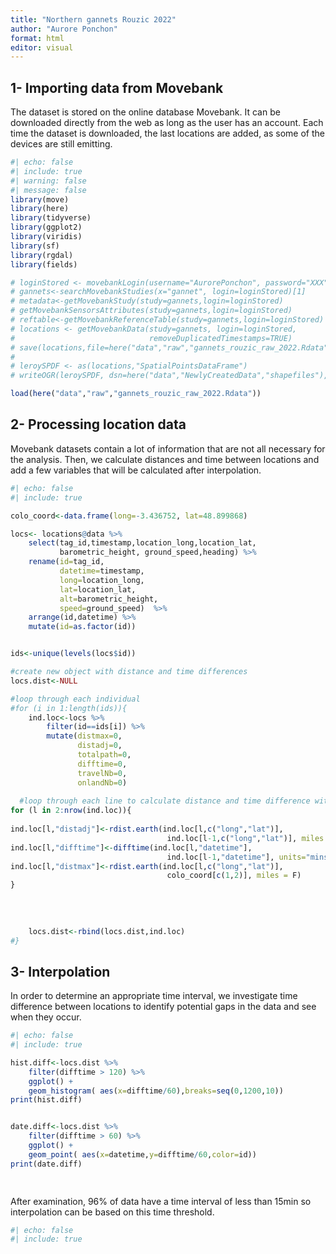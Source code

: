```yaml
---
title: "Northern gannets Rouzic 2022"
author: "Aurore Ponchon"
format: html
editor: visual
---
```


## 1- Importing data from Movebank

The dataset is stored on the online database Movebank. It can be downloaded directly from the web as long as the user has an account. Each time the dataset is downloaded, the last locations are added, as some of the devices are still emitting.

```r
#| echo: false
#| include: true
#| warning: false
#| message: false
library(move)
library(here)
library(tidyverse)
library(ggplot2)
library(viridis)
library(sf)
library(rgdal)
library(fields)

# loginStored <- movebankLogin(username="AurorePonchon", password="XXX")
# gannets<-searchMovebankStudies(x="gannet", login=loginStored)[1]
# metadata<-getMovebankStudy(study=gannets,login=loginStored)
# getMovebankSensorsAttributes(study=gannets,login=loginStored)
# reftable<-getMovebankReferenceTable(study=gannets,login=loginStored)
# locations <- getMovebankData(study=gannets, login=loginStored,
#                              removeDuplicatedTimestamps=TRUE)
# save(locations,file=here("data","raw","gannets_rouzic_raw_2022.Rdata"))
# 
# leroySPDF <- as(locations,"SpatialPointsDataFrame")
# writeOGR(leroySPDF, dsn=here("data","NewlyCreatedData","shapefiles"), layer="all_raw_gannets", driver="ESRI Shapefile", overwrite_layer =T)

load(here("data","raw","gannets_rouzic_raw_2022.Rdata"))
```

## 2- Processing location data

Movebank datasets contain a lot of information that are not all necessary for the analysis. Then, we calculate distances and time between locations and add a few variables that will be calculated after interpolation.

```r
#| echo: false
#| include: true

colo_coord<-data.frame(long=-3.436752, lat=48.899868)

locs<- locations@data %>% 
    select(tag_id,timestamp,location_long,location_lat,
           barometric_height, ground_speed,heading) %>% 
    rename(id=tag_id,
           datetime=timestamp,
           long=location_long,
           lat=location_lat,
           alt=barometric_height,
           speed=ground_speed)  %>% 
    arrange(id,datetime) %>% 
    mutate(id=as.factor(id))


ids<-unique(levels(locs$id))

#create new object with distance and time differences
locs.dist<-NULL

#loop through each individual 
#for (i in 1:length(ids)){
    ind.loc<-locs %>% 
        filter(id==ids[i]) %>% 
        mutate(distmax=0,
               distadj=0,
               totalpath=0,
               difftime=0,
               travelNb=0,
               onlandNb=0)
    
  #loop through each line to calculate distance and time difference with previous location
for (l in 2:nrow(ind.loc)){
    
ind.loc[l,"distadj"]<-rdist.earth(ind.loc[l,c("long","lat")],
                                   ind.loc[l-1,c("long","lat")], miles = F)
ind.loc[l,"difftime"]<-difftime(ind.loc[l,"datetime"],
                                   ind.loc[l-1,"datetime"], units="mins")
ind.loc[l,"distmax"]<-rdist.earth(ind.loc[l,c("long","lat")],
                                   colo_coord[c(1,2)], miles = F)
}
 
    
    
       
    locs.dist<-rbind(locs.dist,ind.loc)    
#}
```

## 3- Interpolation

In order to determine an appropriate time interval, we investigate time difference between locations to identify potential gaps in the data and see when they occur.

```r
#| echo: false
#| include: true

hist.diff<-locs.dist %>% 
    filter(difftime > 120) %>% 
    ggplot() +
    geom_histogram( aes(x=difftime/60),breaks=seq(0,1200,10)) 
print(hist.diff)


date.diff<-locs.dist %>% 
    filter(difftime > 60) %>% 
    ggplot() +
    geom_point( aes(x=datetime,y=difftime/60,color=id))
print(date.diff)

    
```

After examination, 96% of data have a time interval of less than 15min so interpolation can be based on this time threshold.

```r
#| echo: false
#| include: true



```
